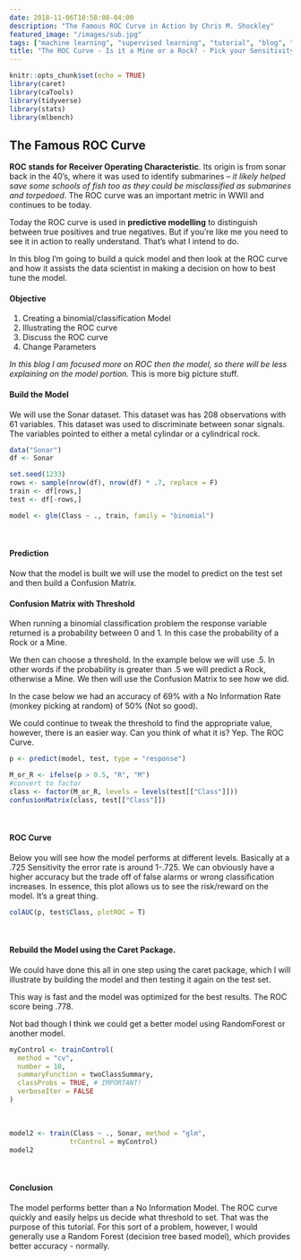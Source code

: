 ```yaml
---
date: 2018-11-06T10:58:08-04:00
description: "The Famous ROC Curve in Action by Chris M. Shockley"
featured_image: "/images/sub.jpg"
tags: ["machine learning", "supervised learning", "tutorial", "blog", "analysis", "model"]
title: "The ROC Curve - Is it a Mine or a Rock? - Pick your Sensitivity"
---
```



```r
knitr::opts_chunk$set(echo = TRUE)
library(caret)
library(caTools)
library(tidyverse)
library(stats)
library(mlbench)
```

## The Famous ROC Curve

**ROC stands for Receiver Operating Characteristic**.  Its origin is from sonar back in the 40's, where it was used to identify submarines -- *it likely helped save some schools of fish too as they could be misclassified as submarines and torpedoed*. The ROC curve was an important metric in WWII and continues to be today.  

Today the ROC curve is used in **predictive modelling** to distinguish between true positives and true negatives. But if you're like me you need to see it in action to really understand.  That's what I intend to do.

In this blog I'm going to build a quick model and then look at the ROC curve and how it assists the data scientist in making a decision on how to best tune the model.  

#### Objective


1) Creating a binomial/classification Model
2) Illustrating the ROC curve
3) Discuss the ROC curve
4) Change Parameters

*In this blog I am focused more on ROC then the model, so there will be less explaining on the model portion.*  This is more big picture stuff.




#### Build the Model

We will use the Sonar dataset.  This dataset was has 208 observations with 61 variables.  This dataset was used to discriminate between sonar signals.  The variables pointed to either a metal cylindar or a cylindrical rock.

```r
data("Sonar")
df <- Sonar

```



```r
set.seed(1233)
rows <- sample(nrow(df), nrow(df) * .7, replace = F)
train <- df[rows,]
test <- df[-rows,]

model <- glm(Class ~ ., train, family = "binomial")
```
<br>

#### Prediction

Now that the model is built we will use the model to predict on the test set and then build a Confusion Matrix.

#### Confusion Matrix with Threshold

When running a binomial classification problem the response variable returned is a probability between 0 and 1.  In this case the probability of a Rock or a Mine.  

We then can choose a threshold.  In the example below we will use .5.  In other words if the probability is greater than .5 we will predict a Rock, otherwise a Mine.  We then will use the Confusion Matrix to see how we did.
<br>

In the case below we had an accuracy of 69% with a No Information Rate (monkey picking at random) of 50% (Not so good).  

We could continue to tweak the threshold to find the appropriate value, however, there is an easier way.  Can you think of what it is?  Yep.  The ROC Curve.

```r

p <- predict(model, test, type = "response")

M_or_R <- ifelse(p > 0.5, "R", "M")
#convert to factor
class <- factor(M_or_R, levels = levels(test[["Class"]]))
confusionMatrix(class, test[["Class"]])
```

<br>


#### ROC Curve

Below you will see how the model performs at different levels. Basically at a .725 Sensitivity the error rate is around 1-.725.  We can obviously have a higher accuracy but the trade off of false alarms or wrong classification increases.  In essence, this plot allows us to see the risk/reward on the model.  It's a great thing.

```r
colAUC(p, test$Class, plotROC = T)
```
<br>

#### Rebuild the Model using the Caret Package.  

We could have done this all in one step using the caret package, which I will illustrate by building the model and then testing it again on the test set.  

This way is fast and the model was optimized for the best results.  The ROC score being .778.  

Not bad though I think we could get a better model using RandomForest or another model.
```r
myControl <- trainControl(
  method = "cv",
  number = 10,
  summaryFunction = twoClassSummary,
  classProbs = TRUE, # IMPORTANT!
  verboseIter = FALSE
)
```
<br>


```r
model2 <- train(Class ~ ., Sonar, method = "glm",
               trControl = myControl)
model2

```
<br>


#### Conclusion

The model performs better than a No Information Model.  The ROC curve quickly and easily helps us decide what threshold to set.    That was the purpose of this tutorial.  For this sort of a problem, however, I would generally use a Random Forest (decision tree based model), which provides better accuracy - normally.
